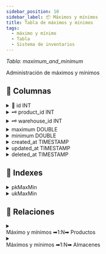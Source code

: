 ```yaml
---
sidebar_position: 10
sidebar_label: 📦 Máximos y mínimos
title: Tabla de máximos y mínimos
tags:
  - máximo y mínimo
  - Tabla
  - Sistema de inventarios
---
```



<p>
  <em>
    Tabla: <SpanYellow>maximum_and_minimum</SpanYellow>
  </em>
</p>

Administración de máximos y mínimos

## 📄 Columnas

<details>
  <summary>
    🔑 id <SpanGreen>INT</SpanGreen>
  </summary>
  <Ul>
    <li>
      <Not /> Null
    </li>
    <li>
      <Check /> Unique
    </li>
    <li>
      <Check /> Primary key
    </li>
    <li>📌 Identificador primario de la tabla.</li>
  </Ul>
</details>

<details>
  <summary>
    🗝️ product_id <SpanGreen>INT</SpanGreen>
  </summary>
  <Ul>
    <li>
      <Not /> Null
    </li>
    <li>
      <Not /> Unique
    </li>
    <li>
      <Check /> Foreign key
    </li>
    <li>
      📌 Identificador de llave foránea de tabla <SpanGreen>products</SpanGreen>.
    </li>
  </Ul>
</details>

<details>
  <summary>
    🗝️ warehouse_id <SpanGreen>INT</SpanGreen>
  </summary>
  <Ul>
    <li>
      <Not /> Null
    </li>
    <li>
      <Not /> Unique
    </li>
    <li>
      <Check /> Foreign key
    </li>
    <li>
      📌 Identificador de llave foránea de tabla{" "}
      <SpanGreen>warehouses</SpanGreen>.
    </li>
  </Ul>
</details>

<details>
  <summary>
    maximum <SpanGreen>DOUBLE</SpanGreen>
  </summary>
  <Ul>
    <li>
      <Not /> Null
    </li>
    <li>
      <Not /> Unique
    </li>
    <li>
      📍 Valor por defacto: <SpanYellow>0</SpanYellow>
    </li>
    <li>📌 Máximo de unidades por producto.</li>
  </Ul>
</details>

<details>
  <summary>
    minimum <SpanGreen>DOUBLE</SpanGreen>
  </summary>
  <Ul>
    <li>
      <Not /> Null
    </li>
    <li>
      <Not /> Unique
    </li>
    <li>
      📍 Valor por defacto: <SpanYellow>0</SpanYellow>
    </li>
    <li>📌 Mínimo de unidades por producto.</li>
  </Ul>
</details>

<details>
  <summary>
    created_at <SpanGreen>TIMESTAMP</SpanGreen>
  </summary>
  <Ul>
    <li>
      <Not /> Null
    </li>
    <li>
      <Not /> Unique
    </li>
    <li>📍 Valor por defacto: Fecha actual.</li>
    <li>📌 Información de auditoria, Fecha de creación del registro.</li>
  </Ul>
</details>

<details>
  <summary>
    updated_at <SpanGreen>TIMESTAMP</SpanGreen>
  </summary>
  <Ul>
    <li>
      <Check /> Null
    </li>
    <li>
      <Not /> Unique
    </li>
    <li>📌 Información de auditoria, Fecha de actualización del registro.</li>
  </Ul>
</details>

<details>
  <summary>
    deleted_at <SpanGreen>TIMESTAMP</SpanGreen>
  </summary>
  <Ul>
    <li>
      <Check /> Null
    </li>
    <li>
      <Not /> Unique
    </li>
    <li>📌 Información de auditoria, Fecha de eliminación del registro.</li>
  </Ul>
</details>

## 📑 Indexes

<details>
  <summary>
    <SpanYellow>pkMaxMin</SpanYellow>
  </summary>
  <Ul>
    <li>
      <Check /> Constraint
    </li>
    <li>
      <Check /> Primary key
    </li>
    <li>
      <Check /> Fields
    </li>
    <Ul>
      <li>
        🖌 <SpanYellow>id</SpanYellow>
      </li>
    </Ul>
  </Ul>
</details>

<details>
  <summary>
    <SpanYellow>ukMaxMin</SpanYellow>
  </summary>
  <Ul>
    <li>
      <Check /> Constraint
    </li>
    <li>
      <Check /> Unique
    </li>
    <li>
      <Check /> Fields
    </li>
    <li>
      <Ul>
        <li>
          🖌 <SpanYellow>id</SpanYellow>
        </li>
      </Ul>
    </li>
  </Ul>
</details>

## 🚏 Relaciones

<details>
  <summary>
    <summary>
      <SpanYellow>Máximo y mínimos</SpanYellow>
      <SpanGreen> ➡1:N➡ </SpanGreen>
      <SpanYellow>Productos</SpanYellow>
    </summary>
  </summary>
  <Ul>
    <li>
      <Check /> Constraint <SpanYellow>fkMaxMinProduct</SpanYellow>
    </li>
    <li>
      <Check /> Tipo de relación <SpanYellow>1:N</SpanYellow>
    </li>
    <li>
      <Check /> Relacionado con <SpanYellow>products</SpanYellow>
    </li>
  </Ul>
</details>

<details>
  <summary>
    <summary>
      <SpanYellow>Máximos y mínimos</SpanYellow>
      <SpanGreen> ➡1:N➡ </SpanGreen>
      <SpanYellow>Almacenes</SpanYellow>
    </summary>
  </summary>
  <Ul>
    <li>
      <Check /> Constraint <SpanYellow>fkMaxMinWarehouse</SpanYellow>
    </li>
    <li>
      <Check /> Tipo de relación <SpanYellow>1:N</SpanYellow>
    </li>
    <li>
      <Check /> Relacionado con <SpanYellow>warehouses</SpanYellow>
    </li>
  </Ul>
</details>
